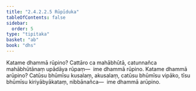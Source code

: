 ```yaml
---
title: "2.4.2.2.5 Rūpīduka"
tableOfContents: false
sidebar:
  order: 5
type: "tipitaka"
basket: "ab"
book: "dhs"
---
```



<DynamicBreadcrumb />

<Division number="1461" book="dhs" bookNo="29" page="277">

<Paragraph number="2171" book="dhs">
Katame dhammā rūpino? Cattāro ca mahābhūtā, catunnañca mahābhūtānaṃ upādāya rūpaṃ—  ime dhammā rūpino.
</Paragraph>

</Division>
<Division number="1462" book="dhs" bookNo="29" page="277">

<Paragraph number="2172" book="dhs">
Katame dhammā arūpino? Catūsu bhūmīsu kusalaṃ, akusalaṃ, catūsu bhūmīsu vipāko, tīsu bhūmīsu kiriyābyākataṃ, nibbānañca—  ime dhammā arūpino.
</Paragraph>
</Division>
